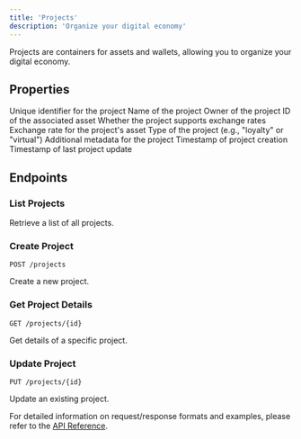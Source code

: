 ```yaml
---
title: 'Projects'
description: 'Organize your digital economy'
---
```


Projects are containers for assets and wallets, allowing you to organize your digital economy.

## Properties

<ResponseField name="id" type="number" required>
  Unique identifier for the project
</ResponseField>

<ResponseField name="name" type="string" required>
  Name of the project
</ResponseField>

<ResponseField name="owner" type="string" required>
  Owner of the project
</ResponseField>

<ResponseField name="asset_id" type="string" required>
  ID of the associated asset
</ResponseField>

<ResponseField name="supportExchangeRate" type="boolean" required>
  Whether the project supports exchange rates
</ResponseField>

<ResponseField name="exchangeRate" type="number" required>
  Exchange rate for the project's asset
</ResponseField>

<ResponseField name="type" type="string" required>
  Type of the project (e.g., "loyalty" or "virtual")
</ResponseField>

<ResponseField name="metadata" type="object" required>
  Additional metadata for the project
</ResponseField>

<ResponseField name="created_at" type="string" required>
  Timestamp of project creation
</ResponseField>

<ResponseField name="updated_at" type="string" required>
  Timestamp of last project update
</ResponseField>

## Endpoints

### List Projects

Retrieve a list of all projects.

### Create Project

```
POST /projects
```

Create a new project.

### Get Project Details

```
GET /projects/{id}
```

Get details of a specific project.

### Update Project

```
PUT /projects/{id}
```

Update an existing project.

For detailed information on request/response formats and examples, please refer to the [API Reference](/api-reference/projects).
